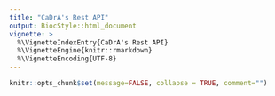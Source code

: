 ```yaml
---
title: "CaDrA's Rest API"
output: BiocStyle::html_document
vignette: >
  %\VignetteIndexEntry{CaDrA's Rest API}
  %\VignetteEngine{knitr::rmarkdown}
  %\VignetteEncoding{UTF-8}
---
```


```r
knitr::opts_chunk$set(message=FALSE, collapse = TRUE, comment="")
```

